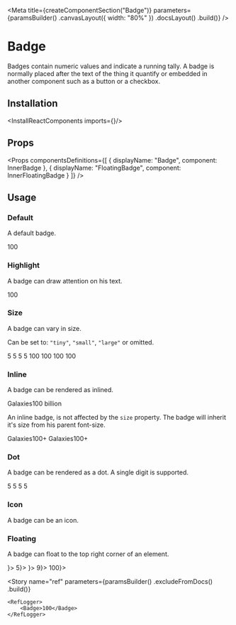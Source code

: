 
<Meta
    title={createComponentSection("Badge")}
    parameters={paramsBuilder()
        .canvasLayout({ width: "80%" })
        .docsLayout(<ReactComponentsLayout sourcePath="/packages/react-components/src/badge" />)
        .build()}
/>

# Badge

Badges contain numeric values and indicate a running tally. A badge is normally placed after the text of the thing it quantify or embedded in another component such as a button or a checkbox.

## Installation

<InstallReactComponents imports={<Imports />}/>

## Props

<Props
    componentsDefinitions={[
        { displayName: "Badge", component: InnerBadge },
        { displayName: "FloatingBadge", component: InnerFloatingBadge }
    ]}
/>

## Usage

### Default

A default badge.

<Preview>
    <Story name="default">
        <Badge>100</Badge>
    </Story>
</Preview>

### Highlight

A badge can draw attention on his text.

<Preview>
    <Story name="highlight">
        <Badge highlight>100</Badge>
    </Story>
</Preview>

### Size

A badge can vary in size.

Can be set to: `"tiny"`, `"small"`, `"large"` or omitted.

<Preview>
    <Story name="size">
        <Inline gap={8} align="end">
            <Inline align="end">
                <Badge size="tiny">5</Badge>
                <Badge size="small">5</Badge>
                <Badge>5</Badge>
                <Badge size="large">5</Badge>
            </Inline>
            <Inline align="end">
                <Badge size="tiny">100</Badge>
                <Badge size="small">100</Badge>
                <Badge>100</Badge>
                <Badge size="large">100</Badge>
            </Inline>
        </Inline>
    </Story>
</Preview>

### Inline

A badge can be rendered as inlined.

<Preview>
    <Story name="inline">
        <span>Galaxies<Badge variant="inline">100 billion</Badge></span>
    </Story>
</Preview>

An inline badge, is not affected by the `size` property. The badge will inherit it's size from his parent font-size.

<Preview>
    <Story name="inline size">
        <Stack>
            <span className="f5">Galaxies<Badge variant="inline">100+</Badge></span>
            <span className="f4">Galaxies<Badge variant="inline">100+</Badge></span>
        </Stack>
    </Story>
</Preview>

### Dot

A badge can be rendered as a dot. A single digit is supported.

<Preview>
    <Story name="dot">
        <Inline gap={8} align="end">
            <Inline align="end">
                <Badge variant="dot" size="tiny" />
                <Badge variant="dot" size="small" />
                <Badge variant="dot" />
                <Badge variant="dot" size="large" />
            </Inline>
            <Inline align="end">
                <Badge variant="dot" size="tiny">5</Badge>
                <Badge variant="dot" size="small">5</Badge>
                <Badge variant="dot">5</Badge>
                <Badge variant="dot" size="large">5</Badge>
            </Inline>
        </Inline>
    </Story>
</Preview>

### Icon

A badge can be an icon.

<Preview>
    <Story name="icon">
        <Inline align="end">
            <Badge variant="icon" size="tiny"><CheckCircleIcon /></Badge>
            <Badge variant="icon" size="small"><CheckCircleIcon /></Badge>
            <Badge variant="icon"><CheckCircleIcon /></Badge>
            <Badge variant="icon" size="large"><CheckCircleIcon /></Badge>
        </Inline>
    </Story>
</Preview>

### Floating

A badge can float to the top right corner of an element.

<Preview>
    <Story name="floating">
        <Inline>
            <FloatingBadge badge={<Badge variant="dot" />}>
                <Square />
            </FloatingBadge>
            <FloatingBadge badge={<Badge variant="dot" size="tiny">5</Badge>}>
                <Square />
            </FloatingBadge>
            <FloatingBadge badge={<Badge variant="icon"><CheckCircleIcon /></Badge>}>
                <Square />
            </FloatingBadge>
            <FloatingBadge badge={<Badge>9</Badge>}>
                <Square />
            </FloatingBadge>
            <FloatingBadge badge={<Badge>100</Badge>}>
                <Square />
            </FloatingBadge>
        </Inline>
    </Story>
</Preview>

<Story
    name="ref"
    parameters={paramsBuilder()
        .excludeFromDocs()
        .build()}
>
    <RefLogger>
        <Badge>100</Badge>
    </RefLogger>
</Story>


